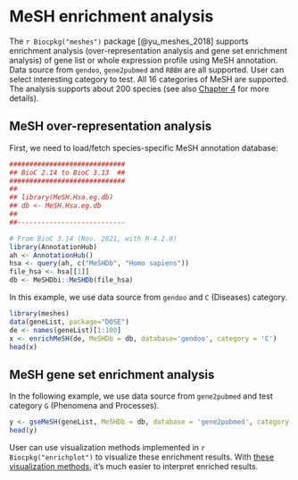 # MeSH enrichment analysis {#meshes-enrichment}



The `r Biocpkg("meshes")` package [@yu_meshes_2018] supports enrichment analysis (over-representation analysis and gene set
enrichment analysis) of gene list or whole expression profile using MeSH
annotation. Data source from `gendoo`, `gene2pubmed` and `RBBH` are all
supported. User can select interesting category to test. All 16
categories of MeSH are supported. The analysis supports about 200 species (see also [Chapter 4](#meshes-semantic-similarity) for more details).


## MeSH over-representation analysis {#meshes-ora}


First, we need to load/fetch species-specific MeSH annotation database:

```r
#############################
## BioC 2.14 to BioC 3.13  ##
#############################
##
## library(MeSH.Hsa.eg.db)
## db <- MeSH.Hsa.eg.db
##
##---------------------------

# From BioC 3.14 (Nov. 2021, with R-4.2.0)
library(AnnotationHub)
ah <- AnnotationHub()
hsa <- query(ah, c("MeSHDb", "Homo sapiens"))
file_hsa <- hsa[[1]]
db <- MeSHDbi::MeSHDb(file_hsa)
```


In this example, we use data source from `gendoo` and `C` (Diseases) category.


```r
library(meshes)
data(geneList, package="DOSE")
de <- names(geneList)[1:100]
x <- enrichMeSH(de, MeSHDb = db, database='gendoo', category = 'C')
head(x)
```




## MeSH gene set enrichment analysis {#meshes-gsea}


In the following example, we use data source from `gene2pubmed` and test category `G` (Phenomena and Processes).

```r
y <- gseMeSH(geneList, MeSHDb = db, database = 'gene2pubmed', category = "G")
head(y)
```

User can use visualization methods implemented in `r Biocpkg("enrichplot")` to visualize these enrichment results. With [these visualization methods](#enrichplot), it's much easier to interpret enriched results.

